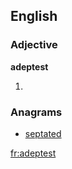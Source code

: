 ==English==

===Adjective===
'''adeptest'''
# {{context|archaic|lang=en}} {{en-superlative of|adept}}

===Anagrams===
* [[septated#English|septated]]

[[fr:adeptest]]